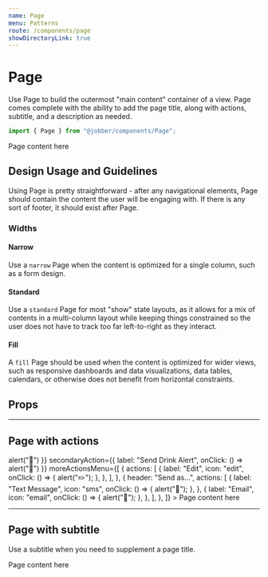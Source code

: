 ```yaml
---
name: Page
menu: Patterns
route: /components/page
showDirectoryLink: true
---
```



# Page

<ComponentStatus stage="ready" responsive="yes" accessible="yes" />

Use Page to build the outermost "main content" container of a view. Page comes
complete with the ability to add the page title, along with actions, subtitle,
and a description as needed.

```ts
import { Page } from "@jobber/components/Page";
```

<Playground>
  <Page
    title="Notifications"
    intro="Improve job completion rates, stop chasing payments, and boost your customer service by automatically communicating with your clients at key points before, during, and after a job. Read more about Notifications by visiting our [Help Center](https://help.getjobber.com/hc/en-us/articles/115009737128)."
  >
    <Text>Page content here</Text>
  </Page>
</Playground>

## Design Usage and Guidelines

Using Page is pretty straightforward - after any navigational elements, Page
should contain the content the user will be engaging with. If there is any sort
of footer, it should exist after Page.

### Widths

#### Narrow

Use a `narrow` Page when the content is optimized for a single column, such as a
form design.

#### Standard

Use a `standard` Page for most "show" state layouts, as it allows for a mix of
contents in a multi-column layout while keeping things constrained so the user
does not have to track too far left-to-right as they interact.

#### Fill

A `fill` Page should be used when the content is optimized for wider views, such
as responsive dashboards and data visualizations, data tables, calendars, or
otherwise does not benefit from horizontal constraints.

## Props

<Props of={Page} />

---

## Page with actions

<Playground>
  <Page
    title="Notification Settings"
    intro="This isn't just talk. Get into action with some buttons and menus."
    primaryAction={{ label: "Send Food Alert", onClick: () => alert("🥨") }}
    secondaryAction={{ label: "Send Drink Alert", onClick: () => alert("🍹") }}
    moreActionsMenu={[
      {
        actions: [
          {
            label: "Edit",
            icon: "edit",
            onClick: () => {
              alert("✏️");
            },
          },
        ],
      },
      {
        header: "Send as...",
        actions: [
          {
            label: "Text Message",
            icon: "sms",
            onClick: () => {
              alert("📱");
            },
          },
          {
            label: "Email",
            icon: "email",
            onClick: () => {
              alert("📨");
            },
          },
        ],
      },
    ]}
  >
    <Content>
      <Text>Page content here</Text>
    </Content>
  </Page>
</Playground>

---

## Page with subtitle

Use a subtitle when you need to supplement a page title.

<Playground>
  <Page
    title="Notifications"
    subtitle="Notify me of all the work"
    intro="Improve job completion rates, stop chasing payments, and boost your customer service by automatically communicating with your clients at key points before, during, and after a job. Read more about Notifications by visiting our [Help Center](https://help.getjobber.com/hc/en-us/articles/115009737128)."
  >
    <Text>Page content here</Text>
  </Page>
</Playground>
